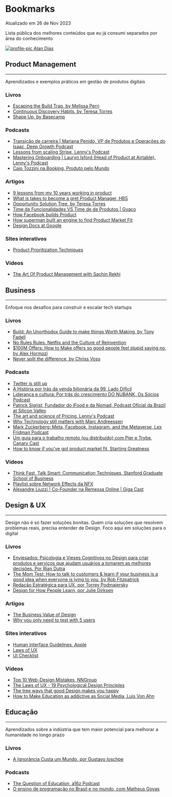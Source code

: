 
<div className="post-layout">

# Bookmarks

<div className="update-date">
Atualizado em 26 de Nov 2023
</div>

Lista pública dos melhores conteúdos que eu já consumi separados por área do conhecimento

<a className= "post-badge" href="/">
    <img src={profilePic} alt="profile-pic" className="post-badge__img" />
    <span className= "post-badge__text" > Alan Dias</span>
</a>

## Product Management

---

Aprendizados e exemplos práticos em gestão de produtos digitais

### Livros

- [ Escaping the Build Trap, by Melissa Perri](https://www.amazon.com.br/Escaping-Build-Trap-Effective-Management-ebook/dp/B07K3QBWG1/ref=tmm_kin_swatch_0?_encoding=UTF8&amp;qid=&amp;sr=&_encoding=UTF8&tag=aamdiasreco0a-20&linkCode=ur2&linkId=cb699ccbd0b8d6963cda757230c76334&camp=1789&creative=9325)
- [ Continuous Discovery Habits, by Teresa Torres](https://www.amazon.com.br/Continuous-Discovery-Habits-Discover-Products-ebook/dp/B094PVB97X/ref=sr_1_1?crid=1EX67L7Q8CA3H&amp;keywords=continuous+discovery+habits&amp;qid=1701040477&amp;s=digital-text&amp;sprefix=continuos+dis,digital-text,317&amp;sr=1-1&_encoding=UTF8&tag=aamdiasreco0a-20&linkCode=ur2&linkId=fc517ce377614069eb6d612f60c3dd00&camp=1789&creative=9325)
- [ Shape Up, by Basecamp](https://basecamp.com/shapeup)

### Podcasts

- [ Transição de carreira | Mariana Penido, VP de Produtos e Operações do Isaac, Deep Growth Podcast](https://open.spotify.com/episode/3oMv69mGuVllJ8pHcxNBo9?si=dba9d05b26f34114)
- [ Lessons from scaling Stripe, Lenny's Podcast](https://open.spotify.com/episode/2FzW8RcTu6XK3NExlHJrVF?si=9c63a69131234e68)
- [ Mastering Onboarding | Lauryn Isford (Head of Product at Airtable), Lenny's Podcast](https://open.spotify.com/episode/0a9piZBbOdJDzZ8OxTeSeP?si=3ddfa9f09243410f)
- [ Caio Tozzini na Booking, Produto pelo Mundo](https://open.spotify.com/episode/1Gg3f597N3P5TuV4eihVUh?si=678b8fb55bc8476d)

### Artigos

- [9 lessons from my 10 years working in product](https://www.reddit.com/r/ProductManagement/comments/p14pzi/9_lessons_from_my_10_years_working_in_product/)
- [What is takes to become a gret Product Manager, HBS](https://hbr.org/2017/12/what-it-takes-to-become-a-great-product-manager#:~:text=Executive%20Summary,the%20right%20company%20for%20them)
- [Opportunity Solution Tree, by Teresa Torres](https://www.producttalk.org/2016/08/opportunity-solution-tree/)
- [ Time de Funcionalidades VS Time de de Produtos | Gyaco](https://www.gyaco.com/2022/11/time-de-funcionalidades-vs-time-de-produtos/)
- [ How Facebook builds Product](https://productlife.to/p/-execution-at-facebook)
- [ How superman built an engine to find Product Market Fit](https://review.firstround.com/how-superhuman-built-an-engine-to-find-product-market-fit)
- [ Design Docs at Google](https://www.industrialempathy.com/posts/design-docs-at-google/)

### Sites interativos

- [Product Prioritization Techniques](https://www.career.pm/briefings/product-prioritization-techniques)

### Vídeos 

- [ The Art Of Product Management with Sachin Rekhi](https://youtu.be/huTSPanUlQM?si=tMarfSY6yIYtBGr_)

## Business

---

Enfoque nos desafios para construir e escalar tech startups

### Livros

- [ Build: An Unorthodox Guide to make things Worth Making, by Tony Fadell](https://www.amazon.com.br/Build-Unorthodox-Making-Things-English-ebook/dp/B09BNJ6GBV?__mk_pt_BR=%C3%85M%C3%85%C5%BD%C3%95%C3%91&crid=1BWBVJ14PT1QZ&keywords=build&qid=1701040581&s=digital-text&sprefix=build%2Cdigital-text%2C380&sr=1-1&linkCode=ll1&tag=aamdiasreco0a-20&linkId=7db0beb0f6dacf6eb1582dbed82d05b2&language=pt_BR&ref_=as_li_ss_tl)
- [ No Rules Rules. Netflix and the Culture of Reinvention ](https://www.amazon.com.br/No-Rules-Netflix-Culture-Reinvention-ebook/dp/B081Y3R657?__mk_pt_BR=%C3%85M%C3%85%C5%BD%C3%95%C3%91&crid=S2DPY6DUUQE3&keywords=no+rules+rules&qid=1701040647&s=digital-text&sprefix=no+rules+rul%2Cdigital-text%2C273&sr=1-1&linkCode=ll1&tag=aamdiasreco0a-20&linkId=ceac2a44e2e21f5c376a428aa6b5a7e3&language=pt_BR&ref_=as_li_ss_tl)
- [ $100M Offers: How to Make offers so good people feel stupid saying no, by Alex Hormozi](https://www.amazon.com.br/100M-Offers-People-Stupid-English-ebook/dp/B099QVG1H8?__mk_pt_BR=%C3%85M%C3%85%C5%BD%C3%95%C3%91&crid=3F3IF7UY84J3D&keywords=100+offers&qid=1701040679&s=digital-text&sprefix=100+offer%2Cdigital-text%2C339&sr=1-1&linkCode=ll1&tag=aamdiasreco0a-20&linkId=9922cdcdf175f362473028a2adbe441e&language=pt_BR&ref_=as_li_ss_tl)
- [ Never split the difference, by Chriss Voss](https://www.amazon.com.br/Never-Split-Difference-Negotiating-Depended-ebook/dp/B014DUR7L2?__mk_pt_BR=%C3%85M%C3%85%C5%BD%C3%95%C3%91&crid=T2K3DFK1D1BB&keywords=never+split+the+difference&qid=1701040706&s=digital-text&sprefix=never+split+the+differen%2Cdigital-text%2C235&sr=1-1&linkCode=ll1&tag=aamdiasreco0a-20&linkId=733378e54ce56fcf7eb5e9395f355625&language=pt_BR&ref_=as_li_ss_tl)

### Podcasts

- [ Twitter is still up ](https://open.spotify.com/episode/4iBw7J8MvffXJldOK9pdr8?si=ErSxTyddSr60ph7kV55_uQ)
- [ A História por trás da venda bilionária da 99, Lado Difícil](https://open.spotify.com/episode/3wnaCRQ1Spj1VZ2rzcPNPY?si=d419b9e100554489)
- [ Liderança e cultura: Por trás do crescimento DO NUBANK, Os Sócios Podcast](https://open.spotify.com/episode/78wjjSRrBwFzCUg54Rndeg?si=43f7857b6b264934)
- [ Patrick Sigrist, Fundador do iFood e da Nomad, Podcast Oficial da Brazil at Silicon Valley](https://open.spotify.com/episode/463y6rZR68lQWCOGHUWeXX?si=0dfd771fe93745d8)
- [ The art and science of Pricing, Lenny's Podcast](https://open.spotify.com/episode/11pgcT9I6DqUILuL0Jy1I4?si=2557d16ae6424b37)
- [ Why Technology still matters with Marc Andreessen](https://open.spotify.com/episode/2BYIl3NSFcxRTVCkSFgXdZ?si=44ea94cf9bef41ab)
- [ Mark Zuckerberg: Meta, Facebook, Instagram, and the Metaverse, Lex Fridman Podcast](https://open.spotify.com/episode/2CBS44Q2aTOvMR2gxIAdmp?si=ae9c4b1d21cd4e9a)
- [ Um guia para o trabalho remoto (ou distribuído) com Pier e Trybe, Canary Cast](https://open.spotify.com/episode/3XbCOhiWf5OXiGnwWLKudh?si=b6674919ee704033)
- [ How to know if you've got product market fit, Starting Greatness](https://open.spotify.com/episode/7GxixoVqtprGcyo52gFXpI?si=14ca9b8574ab4735)

### Vídeos

- [ Think Fast, Talk Smart: Communication Techniques, Stanford Graduate School of Business](https://youtu.be/HAnw168huqA?si=kUt0TZd1qs2tL3fX)
- [ Playlist sobre Network Effects da NFX](https://youtu.be/CeUreogZq18?si=XJzxMCozHMnF9FTu)
- [ Alexandre Liuzzi | Co-Founder na Remessa Online | Giga Cast](https://www.youtube.com/watch?v=zY1qUEUrhyA)


## Design & UX

---

Design não é só fazer soluções bonitas. Quem cria soluções que resolvem problemas reais, precisa entender de Design. Foco aqui em soluções para o digital

### Livros

- [ Enviesados: Psicologia e Vieses Cognitivos no Design para criar produtos e serviços que ajudam usuários a tomarem as melhores decisões. Por Rian Dutra](https://www.amazon.com.br/ENVIESADOS-Psicologia-Cognitivos-produtos-servi%C3%A7os-ebook/dp/B0BMJPS4K3?__mk_pt_BR=%C3%85M%C3%85%C5%BD%C3%95%C3%91&crid=25A6RBRQARTPD&keywords=enviesados&qid=1701040743&s=digital-text&sprefix=enviesado%2Cdigital-text%2C269&sr=1-3&linkCode=ll1&tag=aamdiasreco0a-20&linkId=ae2ca10393752d7f8a923ed7346b02db&language=pt_BR&ref_=as_li_ss_tl)
- [ The Mom Test: How to talk to customers & learn if your business is a good idea when everyone is lying to you, by Rob Fitzpatrick](https://www.amazon.com.br/Teste-M%C3%A3e-conversar-clientes-descobrir-ebook/dp/B07QM7ZS7Q?__mk_pt_BR=%C3%85M%C3%85%C5%BD%C3%95%C3%91&crid=3UVK0TYQE7MPE&keywords=the+mom+test&qid=1701040773&s=digital-text&sprefix=the+mom+tes%2Cdigital-text%2C282&sr=1-1&linkCode=ll1&tag=aamdiasreco0a-20&linkId=2ca5188c3f21d58f472ccc7ef9396b2f&language=pt_BR&ref_=as_li_ss_tl)
- [ Redação Estratégica para UX, por Torrey  Podmajersky](https://www.amazon.com.br/Reda%C3%A7%C3%A3o-Estrat%C3%A9gica-para-engajamento-convers%C3%A3o-ebook/dp/B07ZJNXMGC?__mk_pt_BR=%C3%85M%C3%85%C5%BD%C3%95%C3%91&crid=2LWR2B37QGKC9&keywords=reda%C3%A7%C3%A3o+estrat%C3%A9gica+para+ux&qid=1701040806&s=digital-text&sprefix=reda%C3%A7%C3%A3o+estrat%C3%A9gica+para+u%2Cdigital-text%2C226&sr=1-1&linkCode=ll1&tag=aamdiasreco0a-20&linkId=ef618deb7edb4033ede95e8b747614dd&language=pt_BR&ref_=as_li_ss_tl)
- [ Design for How People Learn, por Julie Dirksen](https://www.amazon.com.br/Design-People-Voices-Matter-English-ebook/dp/B018OJP5QW?__mk_pt_BR=%C3%85M%C3%85%C5%BD%C3%95%C3%91&crid=B7EC77U8PZXN&keywords=design+for+how+people+learn&qid=1701040835&s=digital-text&sprefix=design+for+how+people+learn%2Cdigital-text%2C223&sr=1-1&linkCode=ll1&tag=aamdiasreco0a-20&linkId=3bfa1a0e2412c425a008e3dc44bc933c&language=pt_BR&ref_=as_li_ss_tl)

### Artigos

- [ The Business Value of Design](https://www.mckinsey.com/capabilities/mckinsey-design/our-insights/the-business-value-of-design)
- [ Why you only need to test with 5 users](https://www.notion.so/UI-Checklist-d47ae9676a004a9b9d942a7908ac9efd)

### Sites interativos

- [ Human Interface Guidelines, Apple](https://developer.apple.com/design/human-interface-guidelines)
- [ Laws of UX](https://lawsofux.com/)
- [ UI Checklist](https://www.notion.so/UI-Checklist-d47ae9676a004a9b9d942a7908ac9efd)

### Vídeos 

- [ Top 10 Web-Design Mistakes, NNGroup](https://youtu.be/VGxze7xMYJs?si=5XHYV1FVBN15dCtU)
- [ The Laws of UX - 19 Psychological Design Principles](https://youtu.be/fYs2Mdyasuc?si=Q-julEBrwXA-DGXR)
- [ The tree ways that good Design makes you happy](https://youtu.be/RlQEoJaLQRA?si=rImCxiK_Vp1ElCqf)
- [ How to Make Education as addictive as Social Media, Luis Von Ahn](https://www.youtube.com/watch?v=P6FORpg0KVo)

## Educação

---

Aprendizados sobre a indústria que tem maior potencial para melhorar a humanidade no longo prazo

### Livros

- [ A Ignorância Custa um Mundo, por Gustavo Ioschpe](https://www.amazon.com.br/ignor%C3%A2ncia-custa-mundo-educa%C3%A7%C3%A3o-desenvolvimento-ebook/dp/B01M1A0EU6?__mk_pt_BR=%C3%85M%C3%85%C5%BD%C3%95%C3%91&crid=2UQMIZ6SPIK1G&keywords=a+ignor%C3%A2ncia+custa+um+mundo&qid=1701040870&s=digital-text&sprefix=a+ignor%C3%A2ncia+custa+um+mundo%2Cdigital-text%2C214&sr=1-1&linkCode=ll1&tag=aamdiasreco0a-20&linkId=843db7d6e436c08681894fdf160703ca&language=pt_BR&ref_=as_li_ss_tl)

### Podcasts

- [ The Question of Education, a16z Podcast ](https://open.spotify.com/episode/321hp14R13pX8dpAset5eL?si=41350e165a7547ff)
- [ O ensino de programação no Brasil e no mundo, com Matheus Goyas ](https://open.spotify.com/episode/67psJtgbetil1mhByUBpUT?si=00ff54bf8b774bf1)


</div>